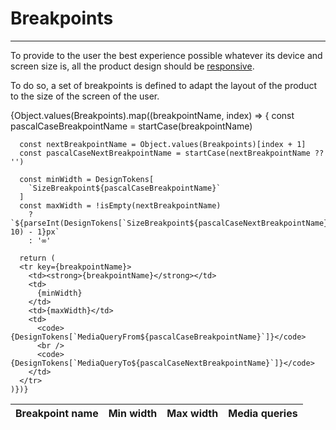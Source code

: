 

<Meta title="Atoms/Breakpoints" />

# Breakpoints

---

To provide to the user the best experience possible whatever its device and
screen size is, all the product design should be
[responsive](https://developer.mozilla.org/en-US/docs/Learn/CSS/CSS_layout/Responsive_Design).

To do so, a set of breakpoints is defined to adapt the layout of the product to
the size of the screen of the user.

<table style={{ textAlign: 'center', width: '100%' }}>
  <thead>
    <tr>
      <th>Breakpoint name</th>
      <th>Min width</th>
      <th>Max width</th>
      <th>Media queries</th>
    </tr>
  </thead>
  <tbody>
    {Object.values(Breakpoints).map((breakpointName, index) => {
      const pascalCaseBreakpointName = startCase(breakpointName)

      const nextBreakpointName = Object.values(Breakpoints)[index + 1]
      const pascalCaseNextBreakpointName = startCase(nextBreakpointName ?? '')

      const minWidth = DesignTokens[
        `SizeBreakpoint${pascalCaseBreakpointName}`
      ]
      const maxWidth = !isEmpty(nextBreakpointName)
        ? `${parseInt(DesignTokens[`SizeBreakpoint${pascalCaseNextBreakpointName}`], 10) - 1}px`
        : '∞'

      return (
      <tr key={breakpointName}>
        <td><strong>{breakpointName}</strong></td>
        <td>
          {minWidth}
        </td>
        <td>{maxWidth}</td>
        <td>
          <code>{DesignTokens[`MediaQueryFrom${pascalCaseBreakpointName}`]}</code>
          <br />
          <code>{DesignTokens[`MediaQueryTo${pascalCaseNextBreakpointName}`]}</code>
        </td>
      </tr>
    )})}

  </tbody>
</table>
